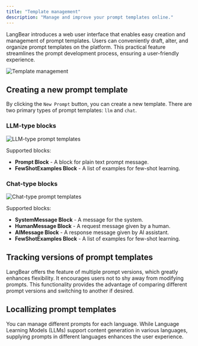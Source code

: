 ```yaml
---
title: "Template management"
description: "Manage and improve your prompt templates online."
---
```


LangBear introduces a web user interface that enables easy creation and management of prompt templates.
Users can conveniently draft, alter, and organize prompt templates on the platform. This practical feature
streamlines the prompt development process, ensuring a user-friendly experience.

![Template management](./images/prompt-management.png)

## Creating a new prompt template

By clicking the `New Prompt` button, you can create a new template. There
are two primary types of prompt templates: `llm` and `chat`.

### LLM-type blocks

![LLM-type prompt templates](./images/prompt-llm.png)

Supported blocks:

- **Prompt Block** - A block for plain text prompt message.
- **FewShotExamples Block** - A list of examples for few-shot learning.

### Chat-type blocks

![Chat-type prompt templates](./images/prompt-chat.png)

Supported blocks:

- **SystemMessage Block** - A message for the system.
- **HumanMessage Block** - A request message given by a human.
- **AIMessage Block** - A response message given by AI assistant.
- **FewShotExamples Block** - A list of examples for few-shot learning.

## Tracking versions of prompt templates

LangBear offers the feature of multiple prompt versions, which greatly enhances
flexibility. It encourages users not to shy away from modifying prompts. This
functionality provides the advantage of comparing different prompt versions and
switching to another if desired.

## Locallizing prompt templates

You can manage different prompts for each language. While Language Learning
Models (LLMs) support content generation in various languages, supplying prompts
in different languages enhances the user experience.
